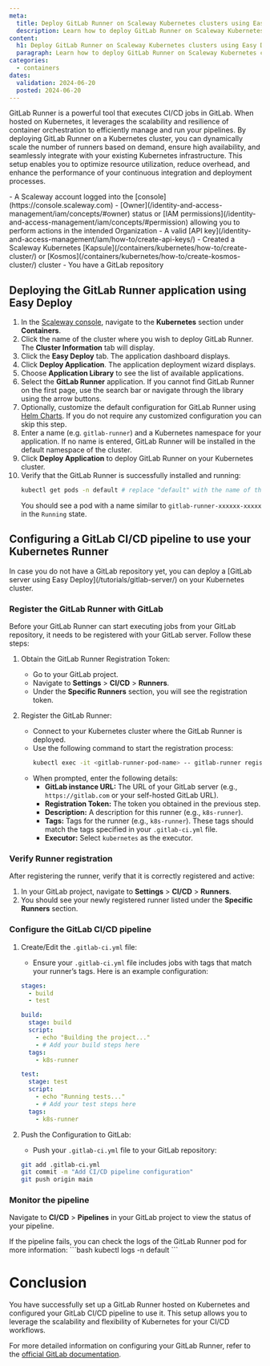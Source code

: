 ```yaml
---
meta:
  title: Deploy GitLab Runner on Scaleway Kubernetes clusters using Easy Deploy
  description: Learn how to deploy GitLab Runner on Scaleway Kubernetes clusters using the Easy Deploy feature. 
content:
  h1: Deploy GitLab Runner on Scaleway Kubernetes clusters using Easy Deploy
  paragraph: Learn how to deploy GitLab Runner on Scaleway Kubernetes clusters using the Easy Deploy feature. 
categories:
  - containers
dates:
  validation: 2024-06-20
  posted: 2024-06-20
---
```


GitLab Runner is a powerful tool that executes CI/CD jobs in GitLab.
When hosted on Kubernetes, it leverages the scalability and resilience of container orchestration to efficiently manage and run your pipelines.
By deploying GitLab Runner on a Kubernetes cluster, you can dynamically scale the number of runners based on demand, ensure high availability, and seamlessly integrate with your existing Kubernetes infrastructure.
This setup enables you to optimize resource utilization, reduce overhead, and enhance the performance of your continuous integration and deployment processes.

<Macro id="requirements" />
- A Scaleway account logged into the [console](https://console.scaleway.com)
- [Owner](/identity-and-access-management/iam/concepts/#owner) status or [IAM permissions](/identity-and-access-management/iam/concepts/#permission) allowing you to perform actions in the intended Organization
- A valid [API key](/identity-and-access-management/iam/how-to/create-api-keys/)
- Created a Scaleway Kubernetes [Kapsule](/containers/kubernetes/how-to/create-cluster/) or [Kosmos](/containers/kubernetes/how-to/create-kosmos-cluster/) cluster
- You have a GitLab repository

## Deploying the GitLab Runner application using Easy Deploy

1. In the [Scaleway console](https://console.scaleway.com/), navigate to the **Kubernetes** section under **Containers**.
2. Click the name of the cluster where you wish to deploy GitLab Runner. The **Cluster Information** tab will display.
3. Click the **Easy Deploy** tab. The application dashboard displays.
4. Click **Deploy Application**. The application deployment wizard displays.
5. Choose **Application Library** to see the list of available applications.
6. Select the **GitLab Runner** application.
    <Message type="tip">
        If you cannot find GitLab Runner on the first page, use the search bar or navigate through the library using the arrow buttons.
    </Message>
7. Optionally, customize the default configuration for GitLab Runner using [Helm Charts](/tutorials/kubernetes-package-management-helm/). If you do not require any customized configuration you can skip this step.
8. Enter a name (e.g. `gitlab-runner`) and a Kubernetes namespace for your application. If no name is entered, GitLab Runner will be installed in the default namespace of the cluster.
9. Click **Deploy Application** to deploy GitLab Runner on your Kubernetes cluster.
10. Verify that the GitLab Runner is successfully installed and running:
    ```bash
    kubectl get pods -n default # replace "default" with the name of the Kubernetes namespace in which you have installed your GitLab Runner.
    ```
    You should see a pod with a name similar to `gitlab-runner-xxxxxx-xxxxx` in the `Running` state.

## Configuring a GitLab CI/CD pipeline to use your Kubernetes Runner

<Message type="tip">
  In case you do not have a GitLab repository yet, you can deploy a [GitLab server using Easy Deploy](/tutorials/gitlab-server/) on your Kubernetes cluster.
</Message>

### Register the GitLab Runner with GitLab

Before your GitLab Runner can start executing jobs from your GitLab repository, it needs to be registered with your GitLab server. Follow these steps:

1. Obtain the GitLab Runner Registration Token:
   - Go to your GitLab project.
   - Navigate to **Settings** > **CI/CD** > **Runners**.
   - Under the **Specific Runners** section, you will see the registration token.

2. Register the GitLab Runner:
   - Connect to your Kubernetes cluster where the GitLab Runner is deployed.
   - Use the following command to start the registration process:
     ```bash
     kubectl exec -it <gitlab-runner-pod-name> -- gitlab-runner register
     ```
   - When prompted, enter the following details:
     - **GitLab instance URL:** The URL of your GitLab server (e.g., `https://gitlab.com` or your self-hosted GitLab URL).
     - **Registration Token:** The token you obtained in the previous step.
     - **Description:** A description for this runner (e.g., `k8s-runner`).
     - **Tags:** Tags for the runner (e.g., `k8s-runner`). These tags should match the tags specified in your `.gitlab-ci.yml` file.
     - **Executor:** Select `kubernetes` as the executor.

### Verify Runner registration

After registering the runner, verify that it is correctly registered and active:

1. In your GitLab project, navigate to **Settings** > **CI/CD** > **Runners**.
2. You should see your newly registered runner listed under the **Specific Runners** section.

### Configure the GitLab CI/CD pipeline

1. Create/Edit the `.gitlab-ci.yml` file:
    - Ensure your `.gitlab-ci.yml` file includes jobs with tags that match your runner’s tags. Here is an example configuration:
    ```yaml
    stages:
      - build
      - test

    build:
      stage: build
      script:
        - echo "Building the project..."
        - # Add your build steps here
      tags:
        - k8s-runner

    test:
      stage: test
      script:
        - echo "Running tests..."
        - # Add your test steps here
      tags:
        - k8s-runner
    ```

2. Push the Configuration to GitLab:
    - Push your `.gitlab-ci.yml` file to your GitLab repository:
    ```bash
    git add .gitlab-ci.yml
    git commit -m "Add CI/CD pipeline configuration"
    git push origin main
    ```

### Monitor the pipeline

Navigate to **CI/CD** > **Pipelines** in your GitLab project to view the status of your pipeline.

<Message type="tip">
  If the pipeline fails, you can check the logs of the GitLab Runner pod for more information:
   ```bash
   kubectl logs -n default <gitlab-runner-pod-name>
   ```
</Message>

# Conclusion

You have successfully set up a GitLab Runner hosted on Kubernetes and configured your GitLab CI/CD pipeline to use it. This setup allows you to leverage the scalability and flexibility of Kubernetes for your CI/CD workflows.

For more detailed information on configuring your GitLab Runner, refer to the [official GitLab documentation](https://docs.gitlab.com/runner/install/kubernetes.html#configuring-gitlab-runner-using-the-helm-chart).